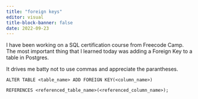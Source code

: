 ```yaml
---
title: "foreign keys"
editor: visual
title-block-banner: false
date: 2022-09-23
---
```


I have been working on a SQL certification course from Freecode Camp. The most important thing that I learned today was adding a Foreign Key to a table in Postgres.

It drives me batty not to use commas and appreciate the parantheses.

`ALTER TABLE <table_name> ADD FOREIGN KEY(<column_name>)`

`REFERENCES <referenced_table_name>(<referenced_column_name>);`
